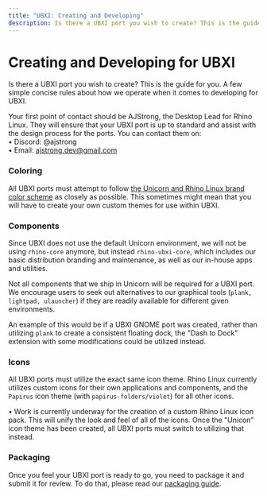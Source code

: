```yaml
---
title: "UBXI: Creating and Developing"
description: Is there a UBXI port you wish to create? This is the guide for you. A few simple concise rules about how we operate when it comes to developing for UBXI.
---
```


# Creating and Developing for UBXI

Is there a UBXI port you wish to create? This is the guide for you. A few simple concise rules about how we operate when it comes to developing for UBXI.

Your first point of contact should be AJStrong, the Desktop Lead for Rhino Linux. They will ensure that your UBXI port is up to standard and assist with the design process for the ports. You can contact them on:  
• Discord: @ajstrong  
• Email: ajstrong.dev@gmail.com

### Coloring

All UBXI ports must attempt to follow [the Unicorn and Rhino Linux brand color scheme](../brand) as closely as possible. This sometimes might mean that you will have to create your own custom themes for use within UBXI.

### Components

Since UBXI does not use the default Unicorn environment, we will not be using `rhino-core` anymore, but instead `rhino-ubxi-core`, which includes our basic distribution branding and maintenance, as well as our in-house apps and utilities.

Not all components that we ship in Unicorn will be required for a UBXI port. We encourage users to seek out alternatives to our graphical tools (`plank, lightpad, ulauncher`) if they are readily available for different given environments.

An example of this would be if a UBXI GNOME port was created, rather than utilizing `plank` to create a consistent floating dock, the "Dash to Dock" extension with some modifications could be utilized instead.

### Icons

All UBXI ports must utilize the exact same icon theme. Rhino Linux currently utilizes custom icons for their own applications and components, and the `Papirus` icon theme (with `papirus-folders/violet`) for all other icons.

• Work is currently underway for the creation of a custom Rhino Linux icon pack. This will unify the look and feel of all of the icons. Once the "Unicon" icon theme has been created, all UBXI ports must switch to utilizing that instead.

### Packaging

Once you feel your UBXI port is ready to go, you need to package it and submit it for review. To do that, please read our [packaging guide](package).
